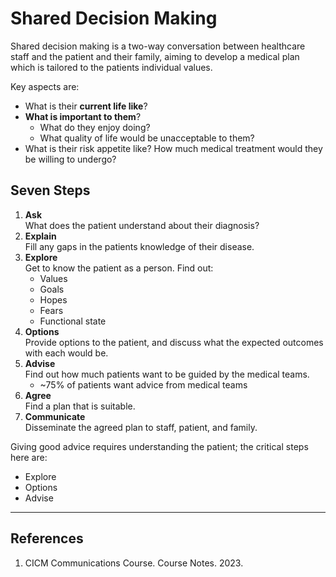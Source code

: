 # Shared Decision Making

Shared decision making is a two-way conversation between healthcare staff and the patient and their family, aiming to develop a medical plan which is tailored to the patients individual values.

Key aspects are:

* What is their **current life like**?
* **What is important to them**?
	* What do they enjoy doing?
	* What quality of life would be unacceptable to them?
* What is their risk appetite like? How much medical treatment would they be willing to undergo?

## Seven Steps

1. **Ask**\
What does the patient understand about their diagnosis?
2. **Explain**\
Fill any gaps in the patients knowledge of their disease.
3. **Explore**\
Get to know the patient as a person. Find out:
	* Values
	* Goals
	* Hopes
	* Fears
	* Functional state
4. **Options**\
Provide options to the patient, and discuss what the expected outcomes with each would be.
5. **Advise**\
Find out how much patients want to be guided by the medical teams.
	* ~75% of patients want advice from medical teams
6. **Agree**\
Find a plan that is suitable.
7. **Communicate**\
Disseminate the agreed plan to staff, patient, and family.

:::column-margin
Giving good advice requires understanding the patient; the critical steps here are:

* Explore
* Options
* Advise
:::

---

## References

1. CICM Communications Course. Course Notes. 2023.
